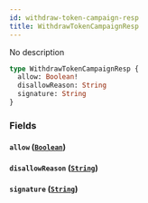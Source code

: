 ```yaml
---
id: withdraw-token-campaign-resp
title: WithdrawTokenCampaignResp
---
```



No description

```graphql
type WithdrawTokenCampaignResp {
  allow: Boolean!
  disallowReason: String
  signature: String
}
```


### Fields

#### `allow` ([`Boolean`](../../references/scalars/boolean))




#### `disallowReason` ([`String`](../../references/scalars/string))




#### `signature` ([`String`](../../references/scalars/string))






